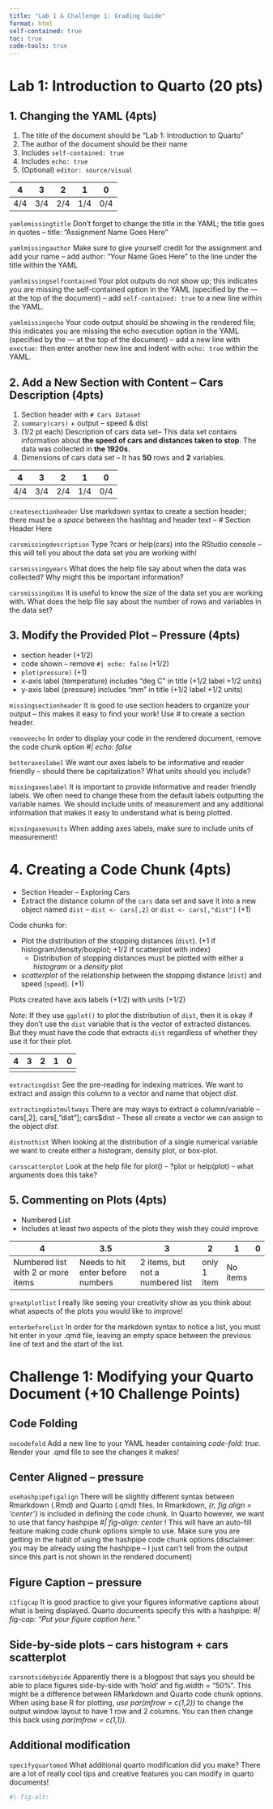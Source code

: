 ```yaml
---
title: "Lab 1 & Challenge 1: Grading Guide"
format: html
self-contained: true
toc: true
code-tools: true
---
```


# Lab 1: Introduction to Quarto (20 pts)

## 1. Changing the YAML (4pts)

1. The title of the document should be "Lab 1: Introduction to Quarto"
2. The author of the document should be their name
3. Includes `self-contained: true`
4. Includes `echo: true`
5. (Optional) `editor: source/visual`

|  4  |  3  |  2  |  1  |  0  |
| ----| --- | --- | --- | --- |
| 4/4 | 3/4 | 2/4 | 1/4 | 0/4 |

`yamlemissingtitle` Don't forget to change the title in the YAML; the title goes in quotes -- title: "Assignment Name Goes Here"

`yamlmissingauthor` Make sure to give yourself credit for the assignment and add your name -- add author: "Your Name Goes Here" to the line under the title within the YAML

`yamlmissingselfcontained` Your plot outputs do not show up; this indicates you are missing the self-contained option in the YAML (specified by the --- at the top of the document) -- add `self-contained: true` to a new line within the YAML.

`yamlmissingecho` Your code output should be showing in the rendered file; this indicates you are missing the echo execution option in the YAML (specified by the --- at the top of the document) -- add a new line with `exectue:` then enter another new line and indent with `echo: true` within the YAML.


## 2. Add a New Section with Content -- Cars Description (4pts)

1. Section header with `# Cars Dataset`
2. `summary(cars)` + output -- speed & dist
3. (1/2 pt each) Description of cars data set-- This data set contains information about **the speed of cars and distances taken to stop**. The data was collected in **the 1920s.**
4. Dimensions of cars data set -- It has **50** rows and **2** variables.

|  4  |  3  |  2  |  1  |  0  |
| ----| --- | --- | --- | --- |
| 4/4 | 3/4 | 2/4 | 1/4 | 0/4 |

`createsectionheader` Use markdown syntax to create a section header; there must be a *space* between the hashtag and header text -- # Section Header Here

`carsmissingdescription` Type ?cars or help(cars) into the RStudio console -- this will tell you about the data set you are working with!

`carsmissingyears` What does the help file say about when the data was collected? Why might this be important information?

`carsmissingdims` It is useful to know the size of the data set you are working with. What does the help file say about the number of rows and variables in the data set?

## 3. Modify the Provided Plot -- Pressure (4pts)

+ section header (+1/2)
+ code shown -- remove `#| echo: false` (+1/2)
+ `plot(pressure)` (+1)
+ x-axis label (temperature) includes "deg C" in title (+1/2 label +1/2 units)
+ y-axis label (pressure) includes "mm" in title (+1/2 label +1/2 units)

`missingsectionheader` It is good to use section headers to organize your output -- this makes it easy to find your work! Use # to create a section header.

`removeecho` In order to display your code in the rendered document, remove the code chunk option *#| echo: false*

`betteraxeslabel` We want our axes labels to be informative and reader friendly -- should there be capitalization? What units should you include?

`missingaxeslabel` It is important to provide informative and reader friendly labels. We often need to change these from the default labels outputting the variable names. We should include units of measurement and any additional information that makes it easy to understand what is being plotted.

`missingaxesunits` When adding axes labels, make sure to include units of measurement!

# 4. Creating a Code Chunk (4pts)

+ Section Header -- Exploring Cars
+ Extract the distance column of the `cars` data set and save it into a new
  object named `dist` -- `dist <- cars[,2]` or `dist <- cars[,"dist"]` (+1)
  
Code chunks for:

+ Plot the distribution of the stopping distances (`dist`). (+1 if histogram/density/boxplot; +1/2 if scatterplot with index)
  + Distribution of stopping distances must be plotted with either a *histogram* 
or a *density* plot
+ *scatterplot* of the relationship between the stopping distance (`dist`) and speed
  (`speed`). (+1)

Plots created have axis labels (+1/2) with units (+1/2)

*Note:* If they use `ggplot()` to plot the distribution of `dist`, then it is
okay if they don't use the `dist` variable that is the vector of extracted
distances. But they must have the code that extracts `dist` regardless of
whether they use it for their plot.

|  4  |  3  |  2  |  1  |  0  |
| ----| --- | --- | --- | --- |
|     |     |     |     |     |

`extractingdist` See the pre-reading for indexing matrices. We want to extract and assign this column to a vector and name that object *dist*.

`extractingdistmultways` There are may ways to extract a column/variable -- cars[,2]; cars[,"dist"]; cars$dist -- These all create a vector we can assign to the object *dist*.

`distnothist` When looking at the distribution of a single numerical variable we want to create either a histogram, density plot, or box-plot.

`carsscatterplot` Look at the help file for plot() -- ?plot or help(plot) -- what arguments does this take?

## 5. Commenting on Plots (4pts)

+ Numbered List
+ Includes at least *two* aspects of the plots they wish they could improve

|  4                                 |            3.5                    |          3                       |      2       |   1      |  0  |
| -----------------------------------| --------------------------------- | -------------------------------- | ------------ | -------- | --- |
| Numbered list with 2 or more items | Needs to hit enter before numbers | 2 items, but not a numbered list |  only 1 item | No items |     |

`greatplotlist` I really like seeing your creativity show as you think about what aspects of the plots you would like to improve!

`enterbeforelist` In order for the markdown syntax to notice a list, you must hit enter in your .qmd file, leaving an empty space between the previous line of text and the start of the list.

# Challenge 1: Modifying your Quarto Document (+10 Challenge Points)

## Code Folding

`nocodefold` Add a new line to your YAML header containing *code-fold: true*. Render your .qmd file to see the changes it makes!

## Center Aligned -- pressure

`usehashpipefigalign` There will be slightly different syntax between Rmarkdown (.Rmd) and Quarto (.qmd) files. In Rmarkdown, *{r, fig.align = 'center'}* is included in defining the code chunk. In Quarto however, we want to use that fancy hashpipe *#| fig-align: center* ! This will have an auto-fill feature making code chunk options simple to use. Make sure you are getting in the habit of using the hashpipe code chunk options (disclaimer: you may be already using the hashpipe -- I just can't tell from the output since this part is not shown in the rendered document)

## Figure Caption -- pressure

`c1figcap` It is good practice to give your figures informative captions about what is being displayed. Quarto documents specify this with a hashpipe: *#| fig-cap: "Put your figure caption here."*

## Side-by-side plots -- cars histogram + cars scatterplot

`carsnotsidebyside` Apparently there is a blogpost that says you should be able to place figures side-by-side with 'hold' and fig.width = "50%". This might be a difference between RMarkdown and Quarto code chunk options. When using base R for plotting, *use par(mfrow = c(1,2))* to change the output window layout to have 1 row and 2 columns. You can then change this back using *par(mfrow = c(1,1))*.

## Additional modification

`specifyquartomod` What additional quarto modification did you make? There are a lot of really cool tips and creative features you can modify in quarto documents!

```r
#| fig-alt: 
```

